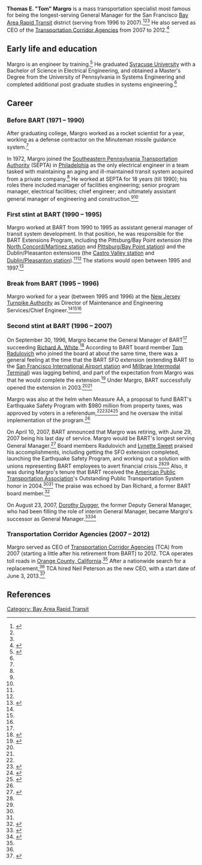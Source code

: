 {{Infobox officeholder
 | name               = Thomas E. Margro
 | office1           = General Manager of the [[Bay Area Rapid Transit]] system
 | term_start1   = September 30, 1996
 | term_end1     = June 29, 2007
 | predecessor1= [[Richard A. White]] (1994 – 1996)
 | successor1    = [[Dorothy Dugger]] (2007 – 2011)
 | office2           = CEO of [[Transportation Corridor Agencies]]
 | term_start2    = 2007
 | term_end2     = 2012
 | successor2    = Neil Peterson
}}

'''Thomas E. "Tom" Margro''' is a mass transportation specialist most famous for being the longest-serving General Manager for the San Francisco [[Bay Area Rapid Transit]] district (serving from 1996 to 2007).<ref name=apta-margro-retires>{{cite web|url = http://www.apta.com/passengertransport/Documents/archive_3857.htm|title = Margro to Retire as BART General Manager|date = April 16, 2007|accessdate = August 20, 2017|publisher = American Public Transportation Association}}</ref><ref name=bart-margro-retires/><ref name=sfgate-margro-retires/> He also served as CEO of the [[Transportation Corridor Agencies]] from 2007 to 2012.<ref name=tca-margro-retires>{{cite web|url = http://www.thecapistranodispatch.com/tca-hires-search-firm-for-new-ceo/|title = TCA Hires Search Firm for New CEO|last = Swanson|first = Justin|date = November 20, 2012|accessdate = August 21, 2017|publisher = The Capistrano Dispatch}}</ref>

== Early life and education ==

Margro is an engineer by training.<ref name=sfgate-margro-retires>{{cite web|url = http://www.sfgate.com/bayarea/article/BAY-AREA-Head-of-BART-plans-to-resign-2603516.php|title = BAY AREA / Head of BART plans to resign|last = Gordon|first = Rachel|date = April 11, 2007|accessdate = August 21, 2017|publisher = ''[[San Francisco Chronicle]]''}}</ref> He graduated [[Syracuse University]] with a Bachelor of Science in Electrical Engineering, and obtained a Master's Degree from the University of Pennsylvania in Systems Engineering and completed additional post graduate studies in systems engineering.<ref name=bart-margro-retires/>

== Career ==

=== Before BART (1971 – 1990) ===

After graduating college, Margro worked as a rocket scientist for a year, working as a defense contractor on the Minuteman missile guidance system.<ref name=ebt-sunset/>

In 1972, Margro joined the [[Southeastern Pennsylvania Transportation Authority]] (SEPTA) in [[Philadelphia]] as the only electrical engineer in a team tasked with maintaining an aging and ill-maintained transit system acquired from a private company.<ref name=ebt-sunset/> He worked at SEPTA for 18 years (till 1990); his roles there included manager of facilities engineering; senior program manager, electrical facilities; chief engineer; and ultimately assistant general manager of engineering and construction.<ref name=bart-margro-retires/><ref name=apta-margro-retires/>

=== First stint at BART (1990 – 1995) ===

Margro worked at BART from 1990 to 1995 as assistant general manager of transit system development. In that position, he was responsible for the BART Extensions Program, including the Pittsburg/Bay Point extension (the [[North Concord/Martinez station]] and [[Pittsburg/Bay Point station]]) and the Dublin/Pleasanton extensions (the [[Castro Valley station]] and [[Dublin/Pleasanton station]]).<ref name=ebt-margro-retires/><ref name=apta-margro-retires/> The stations would open between 1995 and 1997.<ref name=bart-40-years>{{cite web|url = https://www.bart.gov/sites/default/files/40thFactsheet_v1.pdf|title = Forty BART Achievements Over the Years|accessdate = June 14, 2017|publisher = Bay Area Rapid Transit}}</ref>

=== Break from BART (1995 – 1996) ===

Margro worked for a year (between 1995 and 1996) at the [[New Jersey Turnpike Authority]] as Director of Maintenance and Engineering Services/Chief Engineer.<ref name=ebt-sunset/><ref name=bart-margro-retires/><ref name=apta-margro-retires/>

=== Second stint at BART (1996 – 2007) ===

On September 30, 1996, Margro became the General Manager of BART<ref name=apta-margro-retires/> succeeding [[Richard A. White]].<ref name=bart-dugger-becomes-gm>{{cite web|url = http://www.bart.gov/news/articles/2007/newsx20070823|title = BART Board makes history, picks first female to lead agency. Board promotes Dorothy Dugger to General Manager|date = August 23, 2007|accessdate = August 20, 2017|publisher = [[Bay Area Rapid Transit]]}}</ref> According to BART board member [[Tom Radulovich]] who joined the board at about the same time, there was a general feeling at the time that the BART SFO extension (extending BART to the [[San Francisco International Airport station]] and [[Millbrae Intermodal Terminal]]) was lagging behind, and part of the expectation from Margro was that he would complete the extension.<ref name=ebt-margro-retires>{{cite web|url = http://www.eastbaytimes.com/2007/04/10/bart-gm-to-retire/|title = BART general manager to retire|publisher = East Bay Times|date = April 10, 2007|accessdate = August 21, 2017|publisher = East Bay Times}}</ref> Under Margro, BART successfully opened the extension in 2003.<ref name=bart-40-years/><ref name=ebt-margro-retires/>

Margro was also at the helm when Measure AA, a proposal to fund BART's Earthquake Safety Program with $980 million from property taxes, was approved by voters in a referendum,<ref name=bart-40-years/><ref name=bart-eqs>{{cite web|url = http://www.bart.gov/about/projects/eqs|title = Earthquake Safety Program|publisher = Bay Area Rapid Transit|accessdate = June 18, 2017}}</ref><ref name=prop-aa>{{cite web|url = http://www.smartvoter.org/2004/11/02/ca/sf/meas/AA/|title = Proposition AA. BART Earthquake Safety Bond. San Francisco Bay Area Rapid Transit District|date = November 2, 2004|accessdate = June 18, 2017}}</ref><ref name=measure-aa-podcast>{{cite web|url = https://www.bart.gov/news/articles/2016/news20160929|title = Podcast: Bond money pays off with improved earthquake safety|date = September 29, 2016|accessdate = June 18, 2017}}</ref> and he oversaw the initial implementation of the program.<ref name=sfgate-margro-retires/>

On April 10, 2007, BART announced that Margro was retiring, with June 29, 2007 being his last day of service. Margro would be BART's longest serving General Manager.<ref name=bart-margro-retires>{{cite web|url = http://www.bart.gov/news/articles/2007/news20070411|title = BART General Manager announces resignation|date = April 10, 2007|accessdate = August 21, 2017|publisher = [[Bay Area Rapid Transit]]}}</ref> Board members Radulovich and [[Lynette Sweet]] praised his accomplishments, including getting the SFO extension completed, launching the Earthquake Safety Program, and working out a solution with unions representing BART employees to avert financial crisis.<ref name=ebt-margro-retires/><ref name=apta-margro-retires/> Also, it was during Margro's tenure that BART received the [[American Public Transportation Association]]'s Outstanding Public Transportation System honor in 2004.<ref name=apta-margro-retires/><ref name=bart-margro-retires/> The praise was echoed by Dan Richard, a former BART board member.<ref name=ebt-sunset>{{Cite web|url = http://www.eastbaytimes.com/2007/07/02/after-11-years-bart-chief-rides-into-sunset/|title = After 11 years, BART chief rides into sunset|last = Cuff|first = Dennis|date = July 2, 2007|accessdate = August 21, 2017|publisher = ''East Bay Times''}}</ref>

On August 23, 2007, [[Dorothy Dugger]], the former Deputy General Manager, who had been filling the role of interim General Manager, became Margro's successor as General Manager.<ref name=sfgate-dugger-becomes-gm>{{cite web|url = http://www.sfgate.com/bayarea/article/Dorothy-Dugger-named-new-head-of-BART-vote-2508338.php|title = Dorothy Dugger named new head of BART - vote challenged as tainted|date = August 23, 2007|accessdate = August 20, 2017|publisher = ''[[San Francisco Chronicle]]''}}</ref><ref name=mercurynews-dugger-becomes-gm>{{cite web|url = http://www.mercurynews.com/2007/08/23/bart-appoints-first-female-general-manager/|title = Bart appoints first female general manager|publisher = Mercury News|date = August 23, 2007|accessdate = July 27, 2017}}</ref>

=== Transportation Corridor Agencies (2007 – 2012) ===

Margro served as CEO of [[Transportation Corridor Agencies]] (TCA) from 2007 (starting a little after his retirement from BART) to 2012. TCA operates toll roads in [[Orange County, California]].<ref name=tca-margro-retires/> After a nationwide search for a replacement,<ref name=tca-margro-retires/> TCA hired Neil Peterson as the new CEO, with a start date of June 3, 2013.<ref>{{cite web|url = http://www.thetollroads.com/sites/default/files/pdf/investor/FE_FY14_budget_narrative.pdf|title = Resolution No. F2013-06|accessdate = August 21, 2017|publisher = [[Transportation Corridor Agencies]]}}</ref>

== References ==

{{reflist|30em}}

{{Bay Area Rapid Transit}}

[[Category: Bay Area Rapid Transit]]
